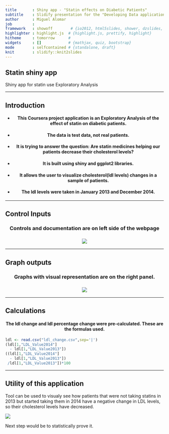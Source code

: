---
title       : Shiny app - "Statin effects on Diabetic Patients"
subtitle    : Slidify presentation for the "Developing Data applications" project
author      : Miguel Alomar
job         : 
framework   : showoff        # {io2012, html5slides, shower, dzslides, ...}
highlighter : highlight.js  # {highlight.js, prettify, highlight}
hitheme     : tomorrow      # 
widgets     : []            # {mathjax, quiz, bootstrap}
mode        : selfcontained # {standalone, draft}
knit        : slidify::knit2slides
---

## Statin shiny app

Shiny app for statin use Exploratory Analysis

---

## Introduction
<h4 align="center">
- This Coursera project application is an Exploratory Analysis of the effect of statin on diabetic patients.</h4>
<p>
<h4 align="center">- The data is test data, not real patients.</h4>
<p>
<h4 align="center">- It is trying to answer the question: Are statin medicines helping our patients decrease their cholesterol levels?</h4>
<p>
<h4 align="center">- It is built using shiny and ggplot2 libraries.</h4>
<p>
<h4 align="center">- It allows the user to visualize cholesterol(ldl levels) changes in a sample of patients.</h4>
<p>
<h4 align="center">- The ldl levels were taken in January 2013 and December 2014.
</h4>


--- 

## Control Inputs

<h3 align="center">Controls and documentation are on left side of the webpage</h4>
<h3 align="center"><img src="LeftSide.png" align="center"></h3>

--- 

## Graph outputs

<h3 align="center">Graphs with visual representation are on the right panel.</h4>
<h3 align="center"><img src="RightSide.png"></h3>

--- 

## Calculations

<h4 align="center">The ldl change and ldl percentage change were pre-calculated.
These are the formulas used.</h4>

```{r, size:"small"}
ldl <- read.csv("ldl_change.csv",sep='|')
(ldl[1,"LDL_Value2014"]
  - ldl[1,"LDL_Value2013"])
((ldl[1,"LDL_Value2014"] 
  - ldl[1,"LDL_Value2013"])
 /ldl[1,"LDL_Value2013"])*100

```


--- 

## Utility of this application

Tool can be used to visualy see how patients that were not taking statins in 2013 but started taking them in 2014 have a negative change in LDL levels, so their cholesterol levels have decreased.

<img src="Graph.png" align="center">

Next step would be to statistically prove it.



